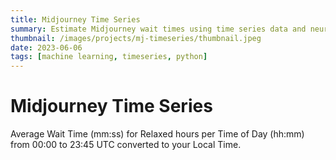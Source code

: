 ```yaml
---
title: Midjourney Time Series
summary: Estimate Midjourney wait times using time series data and neural networks.
thumbnail: /images/projects/mj-timeseries/thumbnail.jpeg
date: 2023-06-06
tags: [machine learning, timeseries, python]
---
```


# Midjourney Time Series

Average Wait Time (mm:ss) for Relaxed hours per Time of Day (hh:mm) from 00:00 to 23:45 UTC converted to your Local Time.

<Chart client:only />